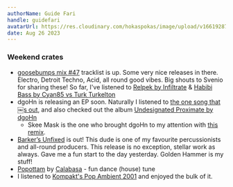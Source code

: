 ```yaml
---
authorName: Guide Fari
handle: guidefari
avatarUrl: https://res.cloudinary.com/hokaspokas/image/upload/v1661928720/bar_shpohc.png
date: Aug 26 2023
---
```


### Weekend crates
- [goosebumps mix #47](/mixes/gb47) tracklist is up. Some very nice releases in there. Electro, Detroit Techno, Acid, all round good vibes.
  Big shouts to Svenio for sharing these! So far, I've listened to [Relpek by Infiltrate](https://infiltraterec.bandcamp.com/album/relpek) & [Habibi Bass by Cyan85 vs Turk Turkelton](https://lunarorbiterprogram.bandcamp.com/album/habibi-bass)
- dgoHn is releasing an EP soon. Naturally I listened to [the one song that
  ￼s out](https://dgohn-music.bandcamp.com/track/not-just-a-best), and also checked out the album [Undesignated Proximate by dgoHn](https://dgohn-music.bandcamp.com/album/undesignated-proximate)
  - Skee Mask is the one who brought dgoHn to my attention with [this remix](https://dgohn-music.bandcamp.com/track/robins-windmill-skee-mask-remix).
- [Barker’s Unfixed](https://sambarker.bandcamp.com/album/unfixed) is out! This dude is one of my favourite percussionists and all-round producers. This release is no exception, stellar work as always. Gave me a fun start to the day yesterday. Golden Hammer is my stuff!
- [Popottam](https://calabasamusic.bandcamp.com/track/popottam) by [Calabasa](https://calabasamusic.bandcamp.com/) - fun dance (house) tune
- I listened to [Kompakt's Pop Ambient 2001](https://kompakt.bandcamp.com/album/pop-ambient-2001) and enjoyed the bulk of it.

